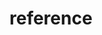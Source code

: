 # reference


<ul className='grid grid-cols-1 md:grid-cols-2 lg:grid-cols-3 xl:grid-cols-4 gap-4 -ml-6'>
<ReferenceCard
    title="last"
    description="Get latest data point by providing symbol and field tag."
    url="reference/last"
    command
/><ReferenceCard
    title="library"
    description=""
    url="reference/library"
    command
/><ReferenceCard
    title="hist"
    description="Get historical data by providing symbol and field tag."
    url="reference/hist"
    command
/>
</ul>


